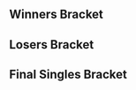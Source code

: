 {{DISPLAYTITLE:Beauty 9: ''Melee'' Singles Bracket}}{{BracketMatchSMWDisambig |oldtags=Rocky|newtags=Rocky (Swedish player)}}{{SetGame|melee}}
{{tabs static
|name1=Overview
|link1=Beauty/9/Melee
|name2=Singles Bracket
|link2=Beauty/9/Melee/Singles Bracket
|name3=Doubles Bracket
|link3=Beauty/9/Melee/Doubles Bracket
|This=2
}}
==Winners Bracket==
{{32DEWBracketA
|tourneylink=Beauty/9/Melee
|tourneyname=Beauty 9
|r1m1p1=Armada |r1m1p1flag=se |r1m1p1score=2 |r1m1win=1
|r1m1p2=Jack |r1m1p2flag= |r1m1p2score=0
|r1m1p1char1=peach |r1m1p2char1=ganon |r1m1p1stock1=4 |r1m1p2stock1=0 |r1m1win1=1 |r1m1stage1=Final Destination
|r1m1p1char2=peach |r1m1p2char2=fox |r1m1p1stock2=3 |r1m1p2stock2=0 |r1m1win2=1 |r1m1stage2=Final Destination
|r1m1date=
|r1m1details={{BracketMatchDetails|reddit=|comment=|vod=https://youtu.be/H38FQz3UeFw}}

|r1m2p1=AJP |r1m2p1flag=se |r1m2p1score=2 |r1m2win=1
|r1m2p2=Kikkoman |r1m2p2flag=dk |r1m2p2score=1
|r1m3p1=Dev |r1m3p1flag=se |r1m3p1score=2 |r1m3win=1
|r1m3p2=IrregularJinny |r1m3p2flag=se |r1m3p2score=0
|r1m4p1=Smasher89 |r1m4p1flag=se |r1m4p1score=2 |r1m4win=1
|r1m4p2=Widde |r1m4p2flag= |r1m4p2score=0
|r1m5p1=Android |r1m5p1flag=se |r1m5p1score=2 |r1m5win=1
|r1m5p2=Flodens Mun |r1m5p2flag= |r1m5p2score=0
|r1m6p1=MikeHaggar |r1m6p1flag=se |r1m6p1score=3 |r1m6win=1
|r1m6p2=VJ |r1m6p2flag=se |r1m6p2score=1
|r1m7p1=Calle W |r1m7p1flag=se |r1m7p1score=2 |r1m7win=1
|r1m7p2=Kurre |r1m7p2flag= |r1m7p2score=0
|r1m8p1=Hack |r1m8p1flag=se |r1m8p1score=2 |r1m8win=1
|r1m8p2=Pontus |r1m8p2flag= |r1m8p2score=0

|r1m9p1=Leffen |r1m9p1flag=se |r1m9p1score=2 |r1m9win=1
|r1m9p2=Pepparkaksdeg |r1m9p2flag= |r1m9p2score=0
|r1m10p1=Don Krool |r1m10p1flag= |r1m10p1score=0 |r1m10win=2
|r1m10p2=Darude Sandstorm |r1m10p2flag= |r1m10p2score=2
|r1m11p1=Professor Pro |r1m11p1flag=gb |r1m11p1score=2 |r1m11win=1
|r1m11p2=Kuja |r1m11p2flag=se |r1m11p2score=0
|r1m12p1=Humpe |r1m12p1flag=se |r1m12p1score=2 |r1m12win=1
|r1m12p2=RPG |r1m12p2flag= |r1m12p2score=0

|r1m13p1=Fuzzyness |r1m13p1flag=gb |r1m13p1score=2 |r1m13win=1
|r1m13p2=Pop |r1m13p2flag=se |r1m13p2score=0
|r1m13p1char1=marth |r1m13p2char1=sheik |r1m13p1stock1=2 |r1m13p2stock1=0 |r1m13win1=1 |r1m13stage1=Battlefield
|r1m13p1char2=marth |r1m13p2char2=sheik |r1m13p1stock2=2 |r1m13p2stock2=0 |r1m13win2=1 |r1m13stage2=Fountain of Dreams
|r1m13date=
|r1m13details={{BracketMatchDetails|reddit=|comment=|vod=https://youtu.be/85CDa0i3HCY}}

|r1m14p1=Jadde |r1m14p1flag=se |r1m14p1score=2 |r1m14win=1
|r1m14p2=DJ Black |r1m14p2flag=no |r1m14p2score=1
|r1m15p1=Rocky |r1m15p1flag=se |r1m15p1score=2 |r1m15win=1
|r1m15p2=Zorc |r1m15p2flag=no |r1m15p2score=0
|r1m16p1=Random-Ness |r1m16p1flag=se |r1m16p1score=2 |r1m16win=1
|r1m16p2=BrTarolg |r1m16p2flag=gb |r1m16p2score=0

|r2m1p1=Armada |r2m1p1flag=se |r2m1p1score=3 |r2m1win=1
|r2m1p2=AJP |r2m1p2flag=se |r2m1p2score=0

|r2m2p1=Dev |r2m2p1flag=se |r2m2p1score=3 |r2m2win=1
|r2m2p2=Smasher89 |r2m2p2flag=se |r2m2p2score=0
|r2m2p1char1=fox |r2m2p2char1=ic |r2m2p1stock1=1 |r2m2p2stock1=0 |r2m2win1=1 |r2m2stage1=Yoshi's Story
|r2m2p1char2=fox |r2m2p2char2=ic |r2m2p1stock2=3 |r2m2p2stock2=0 |r2m2win2=1 |r2m2stage2=Final Destination
|r2m2p1char3=fox |r2m2p2char3=ic |r2m2p1stock3=2 |r2m2p2stock3=0 |r2m2win3=1 |r2m2stage3=Final Destination
|r2m2date=
|r2m2details={{BracketMatchDetails|reddit=|comment=|vod=https://youtu.be/CzHlpYDtSzk}}

|r2m3p1=Android |r2m3p1flag=se |r2m3p1score=3 |r2m3win=1
|r2m3p2=MikeHaggar |r2m3p2flag=se |r2m3p2score=0
|r2m3p1char1=sheik |r2m3p2char1=cf |r2m3p1stock1=1 |r2m3p2stock1=0 |r2m3win1=1 |r2m3stage1=Final Destination
|r2m3p1char2=sheik |r2m3p2char2=cf |r2m3p1stock2=1 |r2m3p2stock2=0 |r2m3win2=1 |r2m3stage2=Pokémon Stadium
|r2m3p1char3=sheik |r2m3p2char3=cf |r2m3p1stock3=1 |r2m3p2stock3=0 |r2m3win3=1 |r2m3stage3=Pokémon Stadium
|r2m3date=
|r2m3details={{BracketMatchDetails|reddit=|comment=|vod=https://youtu.be/DVsJ_5-nV4k}}

|r2m4p1=Calle W |r2m4p1flag=se |r2m4p1score=3 |r2m4win=1
|r2m4p2=Hack |r2m4p2flag=se |r2m4p2score=2
|r2m5p1=Leffen |r2m5p1flag=se |r2m5p1score=3 |r2m5win=1
|r2m5p2=Darude Sandstorm |r2m5p2flag= |r2m5p2score=0
|r2m6p1=Professor Pro |r2m6p1flag=gb |r2m6p1score=3 |r2m6win=1
|r2m6p2=Humpe |r2m6p2flag=se |r2m6p2score=1

|r2m7p1=Fuzzyness |r2m7p1flag=gb |r2m7p1score=3 |r2m7win=1
|r2m7p2=Jadde |r2m7p2flag=se |r2m7p2score=1
|r2m7p1char1=marth |r2m7p2char1=sheik |r2m7p1stock1=2 |r2m7p2stock1=0 |r2m7win1=1 |r2m7stage1=Battlefield
|r2m7p1char2=marth |r2m7p2char2=sheik |r2m7p1stock2=0 |r2m7p2stock2=2 |r2m7win2=2 |r2m7stage2=Dream Land
|r2m7p1char3=marth |r2m7p2char3=sheik |r2m7p1stock3=3 |r2m7p2stock3=0 |r2m7win3=1 |r2m7stage3=Yoshi's Story
|r2m7p1char4=marth |r2m7p2char4=sheik |r2m7p1stock4=1 |r2m7p2stock4=0 |r2m7win4=1 |r2m7stage4=Fountain of Dreams
|r2m7date=
|r2m7details={{BracketMatchDetails|reddit=|comment=|vod=https://youtu.be/PHNum9BBmpA}}

|r2m8p1=Rocky |r2m8p1flag=se |r2m8p1score=3 |r2m8win=1
|r2m8p2=Random-Ness |r2m8p2flag=se |r2m8p2score=0
|r2m8p1char1=cf |r2m8p2char1=falco |r2m8p1stock1=4 |r2m8p2stock1=0 |r2m8win1=1 |r2m8stage1=Battlefield
|r2m8p1char2=cf |r2m8p2char2=fox |r2m8p1stock2=2 |r2m8p2stock2=0 |r2m8win2=1 |r2m8stage2=Pokémon Stadium
|r2m8p1char3=cf |r2m8p2char3=marth |r2m8p1stock3=1 |r2m8p2stock3=0 |r2m8win3=1 |r2m8stage3=Fountain of Dreams
|r2m8date=
|r2m8details={{BracketMatchDetails|reddit=|comment=|vod=https://youtu.be/SlsgMjiKVNg}}

|r3m1p1=Armada |r3m1p1flag=se |r3m1p1score=3 |r3m1win=1
|r3m1p2=Dev |r3m1p2flag=se |r3m1p2score=0
|r3m2p1=Android |r3m2p1flag=se |r3m2p1score=3 |r3m2win=1
|r3m2p2=Calle W |r3m2p2flag=se |r3m2p2score=2

|r3m3p1=Leffen |r3m3p1flag=se |r3m3p1score=3 |r3m3win=1
|r3m3p2=Professor Pro |r3m3p2flag=gb |r3m3p2score=1
|r3m3p1char1=fox |r3m3p2char1=fox |r3m3p1stock1=1 |r3m3p2stock1=0 |r3m3win1=1 |r3m3stage1=Battlefield
|r3m3p1char2=fox |r3m3p2char2=fox |r3m3p1stock2=3 |r3m3p2stock2=0 |r3m3win2=1 |r3m3stage2=Pokémon Stadium
|r3m3p1char3=fox |r3m3p2char3=fox |r3m3p1stock3=0 |r3m3p2stock3=1 |r3m3win3=2 |r3m3stage3=Yoshi's Story
|r3m3p1char4=fox |r3m3p2char4=fox |r3m3p1stock4=3 |r3m3p2stock4=0 |r3m3win4=1 |r3m3stage4=Final Destination
|r3m3date=
|r3m3details={{BracketMatchDetails|reddit=|comment=|vod=https://youtu.be/heQcWXceHz8}}

|r3m4p1=Fuzzyness |r3m4p1flag=gb |r3m4p1score=3 |r3m4win=1
|r3m4p2=Rocky |r3m4p2flag=se |r3m4p2score=2
|r3m4p1char1=fox |r3m4p2char1=cf |r3m4p1stock1=2 |r3m4p2stock1=0 |r3m4win1=1 |r3m4stage1=Yoshi's Story
|r3m4p1char2=fox |r3m4p2char2=cf |r3m4p1stock2=1 |r3m4p2stock2=0 |r3m4win2=1 |r3m4stage2=Battlefield
|r3m4p1char3=fox |r3m4p2char3=cf |r3m4p1stock3=0 |r3m4p2stock3=2 |r3m4win3=2 |r3m4stage3=Battlefield
|r3m4p1char4=fox |r3m4p2char4=cf |r3m4p1stock4=0 |r3m4p2stock4=1 |r3m4win4=2 |r3m4stage4=Fountain of Dreams
|r3m4p1char5=fox |r3m4p2char5=cf |r3m4p1stock5=1 |r3m4p2stock5=0 |r3m4win5=1 |r3m4stage5=Yoshi's Story
|r3m4date=
|r3m4details={{BracketMatchDetails|reddit=|comment=|vod=https://youtu.be/T-66rtJUPw8}}

|r4m1p1=Armada |r4m1p1flag=se |r4m1p1score=3 |r4m1win=1
|r4m1p2=Android |r4m1p2flag=se |r4m1p2score=0
|r4m1p1char1=peach |r4m1p2char1=sheik |r4m1p1stock1=1 |r4m1p2stock1=0 |r4m1win1=1 |r4m1stage1=Battlefield
|r4m1p1char2=peach |r4m1p2char2=sheik |r4m1p1stock2=1 |r4m1p2stock2=0 |r4m1win2=1 |r4m1stage2=Final Destination
|r4m1p1char3=peach |r4m1p2char3=sheik |r4m1p1stock3=2 |r4m1p2stock3=0 |r4m1win3=1 |r4m1stage3=Final Destination
|r4m1date=
|r4m1details={{BracketMatchDetails|reddit=|comment=|vod=https://youtu.be/oG_x_3aHW6Q}}

|r4m2p1=Leffen |r4m2p1flag=se |r4m2p1score=3 |r4m2win=1
|r4m2p2=Fuzzyness |r4m2p2flag=gb |r4m2p2score=0
|r4m2p1char1=fox |r4m2p2char1=fox |r4m2p1stock1=3 |r4m2p2stock1=0 |r4m2win1=1 |r4m2stage1=Dream Land
|r4m2p1char2=fox |r4m2p2char2=fox |r4m2p1stock2=3 |r4m2p2stock2=0 |r4m2win2=1 |r4m2stage2=Final Destination
|r4m2p1char3=fox |r4m2p2char3=fox |r4m2p1stock3=3 |r4m2p2stock3=0 |r4m2win3=1 |r4m2stage3=Final Destination
|r4m2date=
|r4m2details={{BracketMatchDetails|reddit=|comment=|vod=https://youtu.be/saoHME_5SAk}}
}}
==Losers Bracket==
{{32DELBracketSmwA
|tourneylink=Beauty/9/Melee
|tourneyname=Beauty 9
|l1placement=25-32
|l2placement=17-24
|l3placement=13-16
|l4placement=9-12
|l5placement=7-8
|l6placement=5-6

|l1m1p1=Jack |l1m1p1flag= |l1m1p1score=0 |l1m1win=2
|l1m1p2=Kikkoman |l1m1p2flag=dk |l1m1p2score=2
|l1m2p1=IrregularJinny |l1m2p1flag=se |l1m2p1score=2 |l1m2win=1
|l1m2p2=Widde |l1m2p2flag= |l1m2p2score=1
|l1m3p1=Flodens Mun |l1m3p1flag= |l1m3p1score=1 |l1m3win=2
|l1m3p2=VJ |l1m3p2flag=se |l1m3p2score=2
|l1m4p1=Kurre |l1m4p1flag= |l1m4p1score=1 |l1m4win=2
|l1m4p2=Pontus |l1m4p2flag= |l1m4p2score=2
|l1m5p1=Pepparkaksdeg |l1m5p1flag= |l1m5p1score=0 |l1m5win=2
|l1m5p2=Don Krool |l1m5p2flag= |l1m5p2score=2
|l1m6p1=Kuja |l1m6p1flag=se |l1m6p1score=2 |l1m6win=1
|l1m6p2=RPG |l1m6p2flag= |l1m6p2score=1
|l1m7p1=Pop |l1m7p1flag=se |l1m7p1score=0 |l1m7win=2
|l1m7p2=DJ Black |l1m7p2flag=no |l1m7p2score=3
|l1m8p1=Zorc |l1m8p1flag=no |l1m8p1score=0 |l1m8win=2
|l1m8p2=BrTarolg |l1m8p2flag=gb |l1m8p2score=2

|l2m1p1=Random-Ness |l2m1p1flag=se |l2m1p1score=3 |l2m1win=1
|l2m1p2=Kikkoman |l2m1p2flag=dk |l2m1p2score=0
|l2m2p1=Jadde |l2m2p1flag=se |l2m2p1score=3 |l2m2win=1
|l2m2p2=IrregularJinny |l2m2p2flag=se |l2m2p2score=0
|l2m3p1=Humpe |l2m3p1flag=se |l2m3p1score=3 |l2m3win=1
|l2m3p2=VJ |l2m3p2flag=se |l2m3p2score=0
|l2m4p1=Darude Sandstorm |l2m4p1flag= |l2m4p1score=1 |l2m4win=2
|l2m4p2=Pontus |l2m4p2flag= |l2m4p2score=3
|l2m5p1=Hack |l2m5p1flag=se |l2m5p1score=3 |l2m5win=1
|l2m5p2=Don Krool |l2m5p2flag= |l2m5p2score=0
|l2m6p1=MikeHaggar |l2m6p1flag=se |l2m6p1score=3 |l2m6win=1
|l2m6p2=Kuja |l2m6p2flag=se |l2m6p2score=2
|l2m7p1=Smasher89 |l2m7p1flag=se |l2m7p1score=3 |l2m7win=1
|l2m7p2=DJ Black |l2m7p2flag=no |l2m7p2score=0
|l2m8p1=AJP |l2m8p1flag=se |l2m8p1score=3 |l2m8win=1
|l2m8p2=BrTarolg |l2m8p2flag=gb |l2m8p2score=2

|l3m1p1=Random-Ness |l3m1p1flag=se |l3m1p1score=3 |l3m1win=1
|l3m1p2=Jadde |l3m1p2flag=se |l3m1p2score=1
|l3m2p1=Humpe |l3m2p1flag=se |l3m2p1score=3 |l3m2win=1
|l3m2p2=Pontus |l3m2p2flag= |l3m2p2score=0
|l3m3p1=Hack |l3m3p1flag=se |l3m3p1score=3 |l3m3win=1
|l3m3p2=MikeHaggar |l3m3p2flag=se |l3m3p2score=1

|l3m4p1=Smasher89 |l3m4p1flag=se |l3m4p1score=3 |l3m4win=1
|l3m4p2=AJP |l3m4p2flag=se |l3m4p2score=1
|l3m4p1char1=ic |l3m4p2char1=luigi |l3m4p1stock1=2 |l3m4p2stock1=0 |l3m4win1=1 |l3m4stage1=Fountain of Dreams
|l3m4p1char2=ic |l3m4p2char2=luigi |l3m4p1stock2=2 |l3m4p2stock2=0 |l3m4win2=1 |l3m4stage2=Yoshi's Story
|l3m4p1char3=ic |l3m4p2char3=luigi |l3m4p1stock3=0 |l3m4p2stock3=1 |l3m4win3=2 |l3m4stage3=Yoshi's Story
|l3m4p1char4=ic |l3m4p2char4=luigi |l3m4p1stock4=1 |l3m4p2stock4=0 |l3m4win4=1 |l3m4stage4=Yoshi's Story
|l3m4date=
|l3m4details={{BracketMatchDetails|reddit=|comment=|vod=https://youtu.be/K_DUWw5C2ss}}

|l4m1p1=Calle W |l4m1p1flag=se |l4m1p1score=3 |l4m1win=1
|l4m1p2=Random-Ness |l4m1p2flag=se |l4m1p2score=0
|l4m2p1=Dev |l4m2p1flag=se |l4m2p1score=2 |l4m2win=2
|l4m2p2=Humpe |l4m2p2flag=se |l4m2p2score=3

|l4m3p1=Rocky |l4m3p1flag=se |l4m3p1score=3 |l4m3win=1
|l4m3p2=Hack |l4m3p2flag=se |l4m3p2score=2
|l4m3p1char1=cf |l4m3p2char1=falco |l4m3p1stock1=0 |l4m3p2stock1=1 |l4m3win1=2 |l4m3stage1=Yoshi's Story
|l4m3p1char2=cf |l4m3p2char2=falco |l4m3p1stock2=1 |l4m3p2stock2=0 |l4m3win2=1 |l4m3stage2=Battlefield
|l4m3p1char3=cf |l4m3p2char3=falco |l4m3p1stock3=1 |l4m3p2stock3=0 |l4m3win3=1 |l4m3stage3=Fountain of Dreams
|l4m3p1char4=cf |l4m3p2char4=falco |l4m3p1stock4=0 |l4m3p2stock4=2 |l4m3win4=2 |l4m3stage4=Fountain of Dreams
|l4m3p1char5=cf |l4m3p2char5=falco |l4m3p1stock5=2 |l4m3p2stock5=0 |l4m3win5=1 |l4m3stage5=Dream Land
|l4m3date=
|l4m3details={{BracketMatchDetails|reddit=|comment=|vod=https://youtu.be/GHh1TEzLK1o}}

|l4m4p1=Professor Pro |l4m4p1flag=gb |l4m4p1score=3 |l4m4win=1
|l4m4p2=Smasher89 |l4m4p2flag=se |l4m4p2score=0

|l5m1p1=Calle W |l5m1p1flag=se |l5m1p1score=3 |l5m1win=1
|l5m1p2=Humpe |l5m1p2flag=se |l5m1p2score=0
|l5m2p1=Rocky |l5m2p1flag=se |l5m2p1score=1 |l5m2win=2
|l5m2p2=Professor Pro |l5m2p2flag=gb |l5m2p2score=3

|l6m1p1=Fuzzyness |l6m1p1flag=gb |l6m1p1score=2 |l6m1win=2
|l6m1p2=Calle W |l6m1p2flag=se |l6m1p2score=3
|l6m1p1char1=marth |l6m1p2char1=falco |l6m1p1stock1=0 |l6m1p2stock1=2 |l6m1win1=2 |l6m1stage1=Yoshi's Story
|l6m1p1char2=marth |l6m1p2char2=falco |l6m1p1stock2=1 |l6m1p2stock2=0 |l6m1win2=1 |l6m1stage2=Final Destination
|l6m1p1char3=marth |l6m1p2char3=falco |l6m1p1stock3=0 |l6m1p2stock3=1 |l6m1win3=2 |l6m1stage3=Pokémon Stadium
|l6m1p1char4=marth |l6m1p2char4=falco |l6m1p1stock4=1 |l6m1p2stock4=0 |l6m1win4=1 |l6m1stage4=Battlefield
|l6m1p1char5=marth |l6m1p2char5=falco |l6m1p1stock5=0 |l6m1p2stock5=2 |l6m1win5=2 |l6m1stage5=Yoshi's Story
|l6m1date=
|l6m1details={{BracketMatchDetails|reddit=|comment=|vod=https://youtu.be/3ZC6F_Y3dAw}}

|l6m2p1=Android |l6m2p1flag=se |l6m2p1score=3 |l6m2win=1
|l6m2p2=Professor Pro |l6m2p2flag=gb |l6m2p2score=2
|l6m2p1char1=sheik |l6m2p2char1=fox |l6m2p1stock1=1 |l6m2p2stock1=0 |l6m2win1=1 |l6m2stage1=Yoshi's Story
|l6m2p1char2=sheik |l6m2p2char2=fox |l6m2p1stock2=2 |l6m2p2stock2=0 |l6m2win2=1 |l6m2stage2=Pokémon Stadium
|l6m2p1char3=sheik |l6m2p2char3=fox |l6m2p1stock3=0 |l6m2p2stock3=2 |l6m2win3=2 |l6m2stage3=Final Destination
|l6m2p1char4=sheik |l6m2p2char4=fox |l6m2p1stock4=0 |l6m2p2stock4=1 |l6m2win4=2 |l6m2stage4=Battlefield
|l6m2p1char5=sheik |l6m2p2char5=fox |l6m2p1stock5=1 |l6m2p2stock5=0 |l6m2win5=1 |l6m2stage5=Battlefield
|l6m2date=
|l6m2details={{BracketMatchDetails|reddit=|comment=|vod=https://youtu.be/9HaUQ9ZMCcU}}
}}
<onlyinclude>
==Final Singles Bracket==
{{DEFinalSmwBracket
|tourneylink=Beauty/9/Melee
|tourneyname=Beauty 9
|l1placement=4
|r2placement=3
|r3loserplacement=2
|r3winnerplacement=1
|export_score=true
|column-width=185

<!-- FROM WINNERS -->
|r1m1p1=Armada |r1m1p1flag=se |r1m1p1score=3
|r1m1p2=Leffen |r1m1p2flag=se |r1m1p2score=0
|r1m1win=1
|r1m1p1char1=peach |r1m1p2char1=fox |r1m1p1stock1=1 |r1m1p2stock1=0 |r1m1win1=1 |r1m1stage1=Dream Land
|r1m1p1char2=peach |r1m1p2char2=fox |r1m1p1stock2=4 |r1m1p2stock2=0 |r1m1win2=1 |r1m1stage2=Pokémon Stadium
|r1m1p1char3=peach |r1m1p2char3=fox |r1m1p1stock3=1 |r1m1p2stock3=0 |r1m1win3=1 |r1m1stage3=Pokémon Stadium
|r1m1date=
|r1m1details={{BracketMatchDetails|reddit=|comment=|vod=https://youtu.be/wGl8ew9wsGg}}

<!-- FROM LOSERS -->
|l1m1p1=Calle W |l1m1p1flag=se |l1m1p1score=3
|l1m1p2=Android |l1m1p2flag=se |l1m1p2score=2
|l1m1win=1
|l1m1p1char1=falco |l1m1p2char1=sheik |l1m1p1stock1=2 |l1m1p2stock1=0 |l1m1win1=1 |l1m1stage1=Battlefield
|l1m1p1char2=falco |l1m1p2char2=sheik |l1m1p1stock2=2 |l1m1p2stock2=0 |l1m1win2=1 |l1m1stage2=Dream Land
|l1m1p1char3=falco |l1m1p2char3=sheik |l1m1p1stock3=0 |l1m1p2stock3=1 |l1m1win3=2 |l1m1stage3=Dream Land
|l1m1p1char4=falco |l1m1p2char4=sheik |l1m1p1stock4=0 |l1m1p2stock4=2 |l1m1win4=2 |l1m1stage4=Pokémon Stadium
|l1m1p1char5=falco |l1m1p2char5=sheik |l1m1p1stock5=2 |l1m1p2stock5=0 |l1m1win5=1 |l1m1stage5=Pokémon Stadium
|l1m1date=
|l1m1details={{BracketMatchDetails|reddit=|comment=|vod=https://youtu.be/4iVTUztTijE}}

<!-- LOSERS FINALS -->
|r2m1p1=Leffen |r2m1p1flag=se |r2m1p1score=3
|r2m1p2=Calle W |r2m1p2flag=se |r2m1p2score=0
|r2m1win=1
|r2m1p1char1=fox |r2m1p2char1=falco |r2m1p1stock1=4 |r2m1p2stock1=0 |r2m1win1=1 |r2m1stage1=Battlefield
|r2m1p1char2=fox |r2m1p2char2=fox |r2m1p1stock2=2 |r2m1p2stock2=0 |r2m1win2=1 |r2m1stage2=Pokémon Stadium
|r2m1p1char3=fox |r2m1p2char3=falco |r2m1p1stock3=1 |r2m1p2stock3=0 |r2m1win3=1 |r2m1stage3=Yoshi's Story
|r2m1date=
|r2m1details={{BracketMatchDetails|reddit=|comment=|vod=https://youtu.be/IPoDY4FzNFE}}

<!-- GRAND FINALS -->
|r3m1p1=Armada |r3m1p1flag=se |r3m1p1score=3 |r3m2p1score=
|r3m1p2=Leffen |r3m1p2flag=se |r3m1p2score=0 |r3m2p2score=
|r3m1win=1
|r3m1p1char1=peach |r3m1p2char1=fox |r3m1p1stock1=1 |r3m1p2stock1=0 |r3m1win1=1 |r3m1stage1=Fountain of Dreams
|r3m1p1char2=peach |r3m1p2char2=fox |r3m1p1stock2=3 |r3m1p2stock2=0 |r3m1win2=1 |r3m1stage2=Pokémon Stadium
|r3m1p1char3=peach |r3m1p2char3=fox |r3m1p1stock3=2 |r3m1p2stock3=0 |r3m1win3=1 |r3m1stage3=Pokémon Stadium
|r3m1date=
|r3m1details={{BracketMatchDetails|reddit=|comment=|vod=https://youtu.be/x1fJNJdqZRc}}
}}
</onlyinclude>
